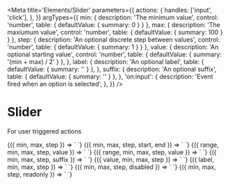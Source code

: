 
<Meta
  title='Elements/Slider'
  parameters={{
    actions: {
      handles: ['input', 'click'],
    },
  }}
  argTypes={{
    min: {
      description: 'The minimum value',
      control: 'number',
      table: { defaultValue: { summary: 0 } }
    },
    max: {
      description: 'The maxiumum value',
      control: 'number',
      table: { defaultValue: { summary: 100 } }
    },
    step: {
      description: 'An optional discrete step between values',
      control: 'number',
      table: { defaultValue: { summary: 1 } }
    },
    value: {
      description: 'An optional starting value',
      control: 'number',
      table: { defaultValue: { summary: '(min + max) / 2' } },
    },
    label: {
      description: 'An optional label',
      table: { defaultValue: { summary: '' } },
    },
    suffix: {
      description: 'An optional suffix',
      table: { defaultValue: { summary: '' } },
    },
    'on:input': {
      description: 'Event fired when an option is selected',
    },
  }}
/>

# Slider

For user triggered actions

<Canvas>
  <Story
    name='Slider'
    args={{
      min: 0,
      max: 100,
      step: 10,
    }}
  >
    {({ min, max, step }) => `
      <v-slider
        min='${min}'
        max='${max}'
        step='${step}'
      />
    `}
  </Story>
</Canvas>

<Canvas>
  <Story
    name='Range'
    args={{
      min: 0,
      max: 100,
      start: 10,
      end: 90,
      step: 10,
    }}
  >
    {({ min, max, step, start, end }) => `
      <v-slider
        min='${min}'
        max='${max}'
        step='${step}'
        start='${start}'
        end='${end}'
      />
    `}
  </Story>
</Canvas>

<Canvas>
  <Story
    name='Min range'
    args={{
      range: 'min',
      min: 0,
      max: 100,
      value: 30,
      step: 10,
    }}
  >
    {({ range, min, max, step, value }) => `
      <v-slider
        range='${range}'
        max='${max}'
        step='${step}'
        value='${value}'
      />
    `}
  </Story>
</Canvas>

<Canvas>
  <Story
    name='Max range'
    args={{
      range: 'max',
      min: 0,
      max: 100,
      value: 70,
      step: 10,
    }}
  >
    {({ range, min, max, step, value }) => `
      <v-slider
        range='${range}'
        max='${max}'
        step='${step}'
        value='${value}'
      />
    `}
  </Story>
</Canvas>

<Canvas>
  <Story
    name='With suffix'
    args={{
      min: 0,
      max: 100,
      step: 10,
      suffix: 'ml',
    }}
  >
    {({ min, max, step, suffix }) => `
      <v-slider
        min='${min}'
        max='${max}'
        step='${step}'
        suffix='${suffix}'
      />
    `}
  </Story>
</Canvas>

<Canvas>
  <Story
    name='With value'
    args={{
      min: 0,
      max: 100,
      step: 10,
      value: 0,
    }}
  >
    {({ value, min, max, step }) => `
      <v-slider
        value='${value}'
        min='${min}'
        max='${max}'
        step='${step}'
      />
    `}
  </Story>
</Canvas>

<Canvas>
  <Story
    name='With label'
    args={{
      min: 0,
      max: 100,
      step: 10,
      label: 'Soups eaten per day',
    }}
  >
    {({ label, min, max, step }) => `
      <v-slider
        label='${label}'
        min='${min}'
        max='${max}'
        step='${step}'
      />
    `}
  </Story>
</Canvas>

<Canvas>
  <Story
    name='Disabled'
    args={{
      min: 0,
      max: 100,
      step: 10,
      disabled: true,
    }}
  >
    {({ min, max, step, disabled }) => `
      <v-slider
        min='${min}'
        max='${max}'
        step='${step}'
        disabled='${disabled}'
      />
    `}
  </Story>
</Canvas>

<Canvas>
  <Story
    name='Readonly'
    args={{
      min: 0,
      max: 100,
      step: 10,
      readonly: true,
    }}
  >
    {({ min, max, step, readonly }) => `
      <v-slider
        min='${min}'
        max='${max}'
        step='${step}'
        readonly='${readonly}'
      />
    `}
  </Story>
</Canvas>
